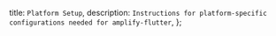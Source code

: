   title: `Platform Setup`,
  description: `Instructions for platform-specific configurations needed for amplify-flutter`,
};
